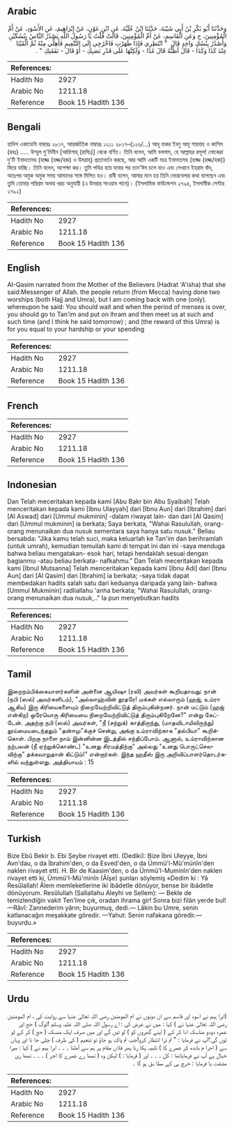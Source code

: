## Arabic


<div dir="rtl" lang="ar" style={{fontSize:'larger',backgroundColor:'#f8f9fa',padding:20}}>
وَحَدَّثَنَا أَبُو بَكْرِ بْنُ أَبِي شَيْبَةَ، حَدَّثَنَا ابْنُ عُلَيَّةَ، عَنِ ابْنِ عَوْنٍ، عَنْ إِبْرَاهِيمَ، عَنِ الأَسْوَدِ، عَنْ أَمِّ الْمُؤْمِنِينَ، ح وَعَنِ الْقَاسِمِ، عَنْ أُمِّ الْمُؤْمِنِينَ، قَالَتْ قُلْتُ يَا رَسُولَ اللَّهِ يَصْدُرُ النَّاسُ بِنُسُكَيْنِ وَأَصْدُرُ بِنُسُكٍ وَاحِدٍ قَالَ ‏ "‏ انْتَظِرِي فَإِذَا طَهَرْتِ فَاخْرُجِي إِلَى التَّنْعِيمِ فَأَهِلِّي مِنْهُ ثُمَّ الْقَيْنَا عِنْدَ كَذَا وَكَذَا - قَالَ أَظُنُّهُ قَالَ غَدًا - وَلَكِنَّهَا عَلَى قَدْرِ نَصَبِكِ - أَوْ قَالَ - نَفَقَتِكِ ‏"‏ ‏.‏
</div>
<div style={{backgroundColor:'#f8f9fa',padding:20, marginBottom: 10}}><table> <thead> <tr> <th>References:</th> <th></th> </tr> </thead> <tbody><tr><td>Hadith No</td><td>2927</td></tr><tr><td>Arabic No</td><td>1211.18</td></tr><tr><td>Reference</td><td>Book 15 Hadith 136</td></tr></tbody></table></div>

## Bengali


<div dir="ltr" lang="bn" style={{fontSize:'larger',backgroundColor:'#f8f9fa',padding:20}}>
হাদিস একাডেমি নাম্বারঃ ২৮১৭, আন্তর্জাতিক নাম্বারঃ ১২১১ ২৮১৭–(১২৬/...) আবূ বাকর ইবনু আবূ শায়বাহ ও কাসিম (রহঃ) ..... উম্মুল মু'মিনীন [আয়িশাহ্ (রাযিঃ)] থেকে বর্ণিত। তিনি বলেন, আমি বললাম, হে আল্লাহর রসূল! লোকেরা দু'টি ইবাদাতসহ (হাজ্জ (হজ্জ/হজ) ও উমরাহ্) প্রত্যাবর্তন করছে, আর আমি একটি মাত্র ইবাদাতসহ (হাজ্জ (হজ্জ/হজ)) ফিরে যাচ্ছি। তিনি বলেন, অপেক্ষা কর। তুমি পবিত্র হয়ে যাবার পর তান'ঈম চলে যাও এবং সেখানে ইহরাম বাঁধ, অতঃপর অমুক অমুক সময় আমাদের সঙ্গে মিলিত হও। রাবী বলেন, আমার মনে হয় তিনি ভোরবেলার কথা বলেছেন এবং তুমি তোমার পরিশ্রম অথবা খরচ অনুযায়ী (এ উমরার সাওয়াব পাবে)। (ইসলামিক ফাউন্ডেশন ২৭৯৪, ইসলামীক সেন্টার ২৭৯২)
</div>
<div style={{backgroundColor:'#f8f9fa',padding:20, marginBottom: 10}}><table> <thead> <tr> <th>References:</th> <th></th> </tr> </thead> <tbody><tr><td>Hadith No</td><td>2927</td></tr><tr><td>Arabic No</td><td>1211.18</td></tr><tr><td>Reference</td><td>Book 15 Hadith 136</td></tr></tbody></table></div>

## English


<div dir="ltr" lang="en" style={{fontSize:'larger',backgroundColor:'#f8f9fa',padding:20}}>
AI-Qasim narrated from the Mother of the Believers (Hadrat 'A'isha) that she said:Messenger of Allah. the people return (from Mecca) having done two worships (both Hajj and Umra), but I am coming back with one (only). whereupon he said: You should wait and when the period of menses is over, you should go to Tan'im and put on lhram and then meet us at such and such time (and I think he said tomorrow) ; and (the reward of this Umra) is for you equal to your hardship or your spending
</div>
<div style={{backgroundColor:'#f8f9fa',padding:20, marginBottom: 10}}><table> <thead> <tr> <th>References:</th> <th></th> </tr> </thead> <tbody><tr><td>Hadith No</td><td>2927</td></tr><tr><td>Arabic No</td><td>1211.18</td></tr><tr><td>Reference</td><td>Book 15 Hadith 136</td></tr></tbody></table></div>

## French


<div dir="ltr" lang="fr" style={{fontSize:'larger',backgroundColor:'#f8f9fa',padding:20}}>

</div>
<div style={{backgroundColor:'#f8f9fa',padding:20, marginBottom: 10}}><table> <thead> <tr> <th>References:</th> <th></th> </tr> </thead> <tbody><tr><td>Hadith No</td><td>2927</td></tr><tr><td>Arabic No</td><td>1211.18</td></tr><tr><td>Reference</td><td>Book 15 Hadith 136</td></tr></tbody></table></div>

## Indonesian


<div dir="ltr" lang="id" style={{fontSize:'larger',backgroundColor:'#f8f9fa',padding:20}}>
Dan Telah meceritakan kepada kami [Abu Bakr bin Abu Syaibah] Telah menceritakan kepada kami [Ibnu Ulayyah] dari [Ibnu Aun] dari [Ibrahim] dari [Al Aswad] dari [Ummul mukminin] -dalam riwayat lain- dan dari [Al Qasim] dari [Ummul mukminin] ia berkata; Saya berkata, "Wahai Rasulullah, orang-orang menunaikan dua nusuk sementara saya hanya satu nusuk." Beliau bersabda: "Jika kamu telah suci, maka keluarlah ke Tan'im dan berihramlah (untuk umrah), kemudian temuilah kami di tempat ini dan ini -saya menduga bahwa beliau mengatakan- esok hari, tetapi hendaklah sesuai dengan bagianmu -atau beliau berkata- nafkahmu." Dan Telah meceritakan kepada kami [Ibnul Mutsanna] Telah menceritakan kepada kami [Ibnu Adi] dari [Ibnu Aun] dari [Al Qasim] dan [Ibrahim] ia berkata; -saya tidak dapat membedakan hadits salah satu dari keduanya daripada yang lain- bahwa [Ummul Mukminin] radliallahu 'anha berkata; "Wahai Rasulullah, orang-orang menunaikan dua nusuk,.." Ia pun menyebutkan hadits
</div>
<div style={{backgroundColor:'#f8f9fa',padding:20, marginBottom: 10}}><table> <thead> <tr> <th>References:</th> <th></th> </tr> </thead> <tbody><tr><td>Hadith No</td><td>2927</td></tr><tr><td>Arabic No</td><td>1211.18</td></tr><tr><td>Reference</td><td>Book 15 Hadith 136</td></tr></tbody></table></div>

## Tamil


<div dir="ltr" lang="ta" style={{fontSize:'larger',backgroundColor:'#f8f9fa',padding:20}}>
இறைநம்பிக்கையாளர்களின் அன்னை ஆயிஷா (ரலி) அவர்கள் கூறியதாவது: நான் (நபி (ஸல்) அவர்களிடம்), "அல்லாஹ்வின் தூதரே! மக்கள் எல்லாரும் (ஹஜ், உம்ரா ஆகிய) இரு கிரியைகளையும் நிறைவேற்றிவிட்டுத் திரும்புகின்றனர். நான் மட்டும் (ஹஜ் என்கிற) ஒரேயொரு கிரியையை நிறைவேற்றிவிட்டுத் திரும்புகிறேனே?" என்று கேட்டேன். அதற்கு நபி (ஸல்) அவர்கள், "நீ (சற்றுக்) காத்திருந்து, (மாதவிடாயிலிருந்து) தூய்மையடைந்ததும் "தன்ஈமு"க்குச் சென்று, அங்கு உம்ராவிற்காக "தல்பியா" கூறிக்கொள். பிறகு நாளை நாம் இன்னின்ன இடத்தில் சந்திப்போம். ஆனால், உம்ராவிற்கான நற்பலன் (நீ ஏற்றுக்கொண்ட) "உனது சிரமத்திற்கு" அல்லது "உனது பொருட்செலவிற்கு" தக்கவாறுதான் கிட்டும்!" என்றார்கள். இந்த ஹதீஸ் இரு அறிவிப்பாளர்தொடர்களில் வந்துள்ளது. அத்தியாயம் : 15
</div>
<div style={{backgroundColor:'#f8f9fa',padding:20, marginBottom: 10}}><table> <thead> <tr> <th>References:</th> <th></th> </tr> </thead> <tbody><tr><td>Hadith No</td><td>2927</td></tr><tr><td>Arabic No</td><td>1211.18</td></tr><tr><td>Reference</td><td>Book 15 Hadith 136</td></tr></tbody></table></div>

## Turkish


<div dir="ltr" lang="tr" style={{fontSize:'larger',backgroundColor:'#f8f9fa',padding:20}}>
Bize Ebû Bekir b. Ebi Şeybe rivayet etti. (Dediki): Bize İbni Uleyye, İbni Avn'dau, o da İbrahim'den, o da Esved'den, o da Ümmü'l-Mü'münîn'den naklen rivayet etti. H. Bir de Kaasim'den, o da Ümmü'l-Muminîn'den naklen rivayet etti ki, Ümmü'l-Mü'minîn (Âîşe) şunları söylemiş «Dedim ki : Yâ Resûlallah! Âlem memleketlerine iki ibâdetle dönüyor, bense bir ibâdetle dönüyorum. Resûlullah (Sallallahu Aleyhi ve Sellem): — Bekle de temizlendiğin vakit Ten'îme çık, oradan ihrama gir! Sonra bizi filân yerde bul! —Râvî: Zannederim yârın; buyurmuş, dedi.— Lâkin bu Umre, senin katlanacağın meşakkate göredir. —Yahut: Senin nafakana göredir.— buyurdu.»
</div>
<div style={{backgroundColor:'#f8f9fa',padding:20, marginBottom: 10}}><table> <thead> <tr> <th>References:</th> <th></th> </tr> </thead> <tbody><tr><td>Hadith No</td><td>2927</td></tr><tr><td>Arabic No</td><td>1211.18</td></tr><tr><td>Reference</td><td>Book 15 Hadith 136</td></tr></tbody></table></div>

## Urdu


<div dir="rtl" lang="ur" style={{fontSize:'larger',backgroundColor:'#f8f9fa',padding:20}}>
(ابرا ہیم نے اسود اور قاسم سے ان دونوں نے ام المومنین رضی اللہ تعالیٰ عنہا سے روایت کی ، ام المومنین رضی اللہ تعالیٰ عنہا نے ) کہا : میں نے عرض کی : اے رسول اللہ صلی اللہ علیہ وسلم !لوگ ) حج اور عمرہ دودو مناسک ادا کر کے ( اپنے گھروں کو ) لو ٹیں گے اور میں صرف ایک منسک ( حج ) کر کے لو ٹوں گی؟آپ نے فرمایا : " تم ذرا انتظار کرو!جب تم پاک ہو جاؤ تو تنعیم ( کی طرف ) چلی جا نا اور وہاں سے ( احرا م باندھ کر عمرے کا ) تلبیہ پکا رنا پھر فلاں مقام پر ہم سے آملنا ۔ ۔ ۔ ابرا ہیم نے ) کہا : میرا خیال ہے آپ نے فرمایاتھا : کل ۔ ۔ ۔ اور ( فرمایا : ) لیکن وہ ( تمھا رے عمرے کا اجر ) ۔ ۔ ۔ تمھا ری مشقت یا فرمایا : خرچ ہی کے مطا بق ہو گا ۔
</div>
<div style={{backgroundColor:'#f8f9fa',padding:20, marginBottom: 10}}><table> <thead> <tr> <th>References:</th> <th></th> </tr> </thead> <tbody><tr><td>Hadith No</td><td>2927</td></tr><tr><td>Arabic No</td><td>1211.18</td></tr><tr><td>Reference</td><td>Book 15 Hadith 136</td></tr></tbody></table></div>